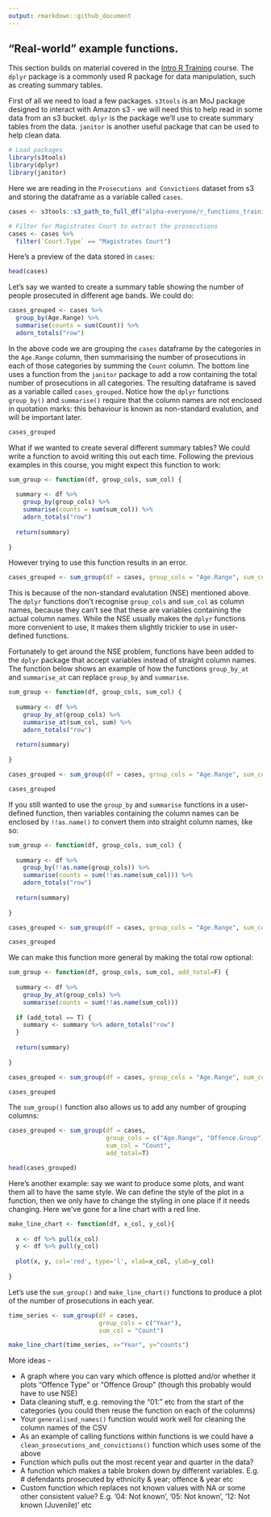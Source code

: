 ```yaml
---
output: rmarkdown::github_document
---
```


## "Real-world" example functions.

This section builds on material covered in the [Intro R Training](https://github.com/moj-analytical-services/IntroRTraining) course. The `dplyr` package is a commonly used R package for data manipulation, such as creating summary tables.

First of all we need to load a few packages. `s3tools` is an MoJ package designed to interact with Amazon s3 - we will need this to help read in some data from an s3 bucket. `dplyr` is the package we'll use to create summary tables from the data. `janitor` is another useful package that can be used to help clean data.

```r
# Load packages
library(s3tools)
library(dplyr)
library(janitor)
```

Here we are reading in the `Prosecutions and Convictions` dataset from s3 and storing the dataframe as a variable called `cases`.

```r
cases <- s3tools::s3_path_to_full_df("alpha-everyone/r_functions_training/prosecutions-and-convictions-2018.csv")

# Filter for Magistrates Court to extract the prosecutions
cases <- cases %>%
  filter(`Court.Type` == "Magistrates Court")
```

Here's a preview of the data stored in `cases`:

```r
head(cases)
```

Let's say we wanted to create a summary table showing the number of people prosecuted in different age bands. We could do:

```r
cases_grouped <- cases %>%
  group_by(Age.Range) %>%
  summarise(counts = sum(Count)) %>% 
  adorn_totals("row")
```

In the above code we are grouping the `cases` dataframe by the categories in the `Age.Range` column, then summarising the number of prosecutions in each of those categories by summing the `Count` column. The bottom line uses a function from the `janitor` package to add a row containing the total number of prosecutions in all categories. The resulting dataframe is saved as a variable called `cases_grouped`. Notice how the `dplyr` functions `group_by()` and `summarise()` require that the column names are not enclosed in quotation marks: this behaviour is known as non-standard evalution, and will be important later.

```r
cases_grouped
```

What if we wanted to create several different summary tables? We could write a function to avoid writing this out each time. Following the previous examples in this course, you might expect this function to work:

```r
sum_group <- function(df, group_cols, sum_col) {
  
  summary <- df %>%
    group_by(group_cols) %>%
    summarise(counts = sum(sum_col)) %>% 
    adorn_totals("row")
  
  return(summary)
  
}
```

However trying to use this function results in an error.

```r
cases_grouped <- sum_group(df = cases, group_cols = "Age.Range", sum_col = "Count")
```

This is because of the non-standard evalutation (NSE) mentioned above. The `dplyr` functions don't recognise `group_cols` and `sum_col` as column names, because they can't see that these are variables containing the actual column names. While the NSE usually makes the `dplyr` functions more convenient to use, it makes them slightly trickier to use in user-defined functions. 

Fortunately to get around the NSE problem, functions have been added to the `dplyr` package that accept variables instead of straight column names. The function below shows an example of how the functions `group_by_at` and `summarise_at` can replace `group_by` and `summarise`.

```r

sum_group <- function(df, group_cols, sum_col) {
  
  summary <- df %>%
    group_by_at(group_cols) %>%
    summarise_at(sum_col, sum) %>% 
    adorn_totals("row")
  
  return(summary)
  
}

cases_grouped <- sum_group(df = cases, group_cols = "Age.Range", sum_col = "Count")

cases_grouped

```

If you still wanted to use the `group_by` and `summarise` functions in a user-defined function, then variables containing the column names can be enclosed by `!!as.name()` to convert them into straight column names, like so:

```r

sum_group <- function(df, group_cols, sum_col) {
  
  summary <- df %>%
    group_by(!!as.name(group_cols)) %>%
    summarise(counts = sum(!!as.name(sum_col))) %>% 
    adorn_totals("row")
  
  return(summary)
  
}

cases_grouped <- sum_group(df = cases, group_cols = "Age.Range", sum_col = "Count")

cases_grouped

```

We can make this function more general by making the total row optional:

```r

sum_group <- function(df, group_cols, sum_col, add_total=F) {
  
  summary <- df %>%
    group_by_at(group_cols) %>%
    summarise(counts = sum(!!as.name(sum_col)))
  
  if (add_total == T) {
    summary <- summary %>% adorn_totals("row")
  }
  
  return(summary)
  
}

cases_grouped <- sum_group(df = cases, group_cols = "Age.Range", sum_col = "Count", add_total=F)

cases_grouped

```

The `sum_group()` function also allows us to add any number of grouping columns:

```r

cases_grouped <- sum_group(df = cases, 
                           group_cols = c("Age.Range", "Offence.Group"), 
                           sum_col = "Count",
                           add_total=T)

head(cases_grouped)

```

Here's another example: say we want to produce some plots, and want them all to have the same style. We can define the style of the plot in a function, then we only have to change the styling in one place if it needs changing. Here we've gone for a line chart with a red line.

```r
make_line_chart <- function(df, x_col, y_col){
  
  x <- df %>% pull(x_col)
  y <- df %>% pull(y_col)
  
  plot(x, y, col='red', type='l', xlab=x_col, ylab=y_col)
  
}
```

Let's use the `sum_group()` and `make_line_chart()` functions to produce a plot of the number of prosecutions in each year.

```r

time_series <- sum_group(df = cases, 
                         group_cols = c("Year"), 
                         sum_col = "Count")

make_line_chart(time_series, x="Year", y="counts")

```


More ideas -

- A graph where you can vary which offence is plotted and/or whether it plots “Offence Type” or “Offence Group” (though this probably would have to use NSE)
- Data cleaning stuff, e.g. removing the “01: ” etc from the start of the categories (you could then reuse the function on each of the columns)
- Your `generalised_names()` function would work well for cleaning the column names of the CSV
- As an example of calling functions within functions is we could have a `clean_prosecutions_and_convictions()` function which uses some of the above
- Function which pulls out the most recent year and quarter in the data?
- A function which makes a table broken down by different variables. E.g. # defendants prosecuted by ethnicity & year; offence & year etc
- Custom function which replaces not known values with NA or some other consistent value? E.g. ’04: Not known’, ’05: Not known’, ’12: Not known (Juvenile)’ etc



